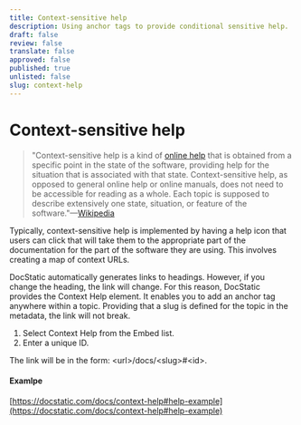 ```yaml
---
title: Context-sensitive help
description: Using anchor tags to provide conditional sensitive help.
draft: false
review: false
translate: false
approved: false
published: true
unlisted: false
slug: context-help
---
```


# Context-sensitive help

> "Context-sensitive help is a kind of [online help](https://en.wikipedia.org/wiki/Online_help) that is obtained from a specific point in the state of the software, providing help for the situation that is associated with that state. Context-sensitive help, as opposed to general online help or online manuals, does not need to be accessible for reading as a whole. Each topic is supposed to describe extensively one state, situation, or feature of the software."—[Wikipedia](https://en.wikipedia.org/wiki/Context-sensitive_help)

Typically, context-sensitive help is implemented by having a help icon that users can click that will take them to the appropriate part of the documentation for the part of the software they are using. This involves creating a map of context URLs.

DocStatic automatically generates links to headings. However, if you change the heading, the link will change. For this reason, DocStatic provides the Context Help element. It enables you to add an anchor tag anywhere within a topic. Providing that a slug is defined for the topic in the metadata, the link will not break.

1. Select Context Help from the Embed list.
2. Enter a unique ID.

The link will be in the form: \<url>/docs/\<slug>#\<id>.

#### Examlpe

[https://docstatic.com/docs/context-help#help-example](https://docstatic.com/docs/context-help#help-example)

<a id="help-example" />
